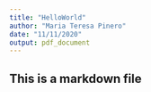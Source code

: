 ```yaml
---
title: "HelloWorld"
author: "Maria Teresa Pinero"
date: "11/11/2020"
output: pdf_document
---
```


## This is a markdown file
